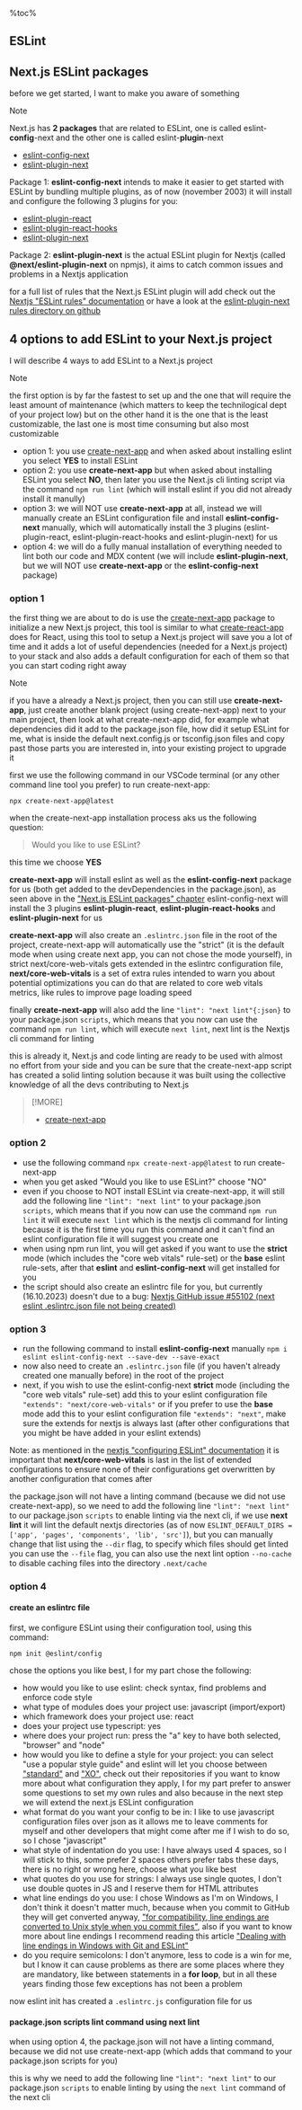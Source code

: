 %toc%

<article>

# ESLint

## Next.js ESLint packages

before we get started, I want to make you aware of something

> [!NOTE]  
> Next.js has **2 packages** that are related to ESLint, one is called eslint-**config**-next and the other one is called eslint-**plugin**-next

- [eslint-config-next](https://www.npmjs.com/package/eslint-config-next)
- [eslint-plugin-next](https://www.npmjs.com/package/@next/eslint-plugin-next)

Package 1: **eslint-config-next** intends to make it easier to get started with ESLint by bundling multiple plugins, as of now (november 2003) it will install and configure the following 3 plugins for you:

- [eslint-plugin-react](https://www.npmjs.com/package/eslint-plugin-react)
- [eslint-plugin-react-hooks](https://www.npmjs.com/package/eslint-plugin-react-hooks)
- [eslint-plugin-next](https://www.npmjs.com/package/@next/eslint-plugin-next)

Package 2: **eslint-plugin-next** is the actual ESLint plugin for Nextjs (called **@next/eslint-plugin-next** on npmjs), it aims to catch common issues and problems in a Nextjs application

for a full list of rules that the Next.js ESLint plugin will add check out the [Nextjs "ESLint rules" documentation](https://nextjs.org/docs/app/building-your-application/configuring/eslint#eslint-plugin) or have a look at the [eslint-plugin-next rules directory on github](https://github.com/vercel/next.js/tree/canary/packages/eslint-plugin-next/src/rules)

## 4 options to add ESLint to your Next.js project

I will describe 4 ways to add ESLint to a Next.js project

> [!NOTE]  
> the first option is by far the fastest to set up and the one that will require the least amount of maintenance (which matters to keep the technilogical dept of your project low) but on the other hand it is the one that is the least customizable, the last one is most time consuming but also most customizable

- option 1: you use [create-next-app](https://www.npmjs.com/package/create-next-app) and when asked about installing eslint you select **YES** to install ESLint
- option 2: you use **create-next-app** but when asked about installing ESLint you select **NO**, then later you use the Next.js cli linting script via the command `npm run lint` (which will install eslint if you did not already install it manully)
- option 3: we will NOT use **create-next-app** at all, instead we will manually create an ESLint configuration file and install **eslint-config-next** manually, which will automatically install the 3 plugins (eslint-plugin-react, eslint-plugin-react-hooks and eslint-plugin-next) for us
- option 4: we will do a fully manual installation of everything needed to lint both our code and MDX content (we will include **eslint-plugin-next**, but we will NOT use **create-next-app** or the **eslint-config-next** package)

### option 1

the first thing we are about to do is use the [create-next-app](https://nextjs.org/docs/pages/api-reference/create-next-app) package to initialize a new Next.js project, this tool is similar to what [create-react-app](https://create-react-app.dev/) does for React, using this tool to setup a Next.js project will save you a lot of time and it adds a lot of useful dependencies (needed for a Next.js project) to your stack and also adds a default configuration for each of them so that you can start coding right away

> [!NOTE]  
> if you have a already a Next.js project, then you can still use **create-next-app**, just create another blank project (using create-next-app) next to your main project, then look at what create-next-app did, for example what dependencies did it add to the package.json file, how did it setup ESLint for me, what is inside the default next.config.js or tsconfig.json files and copy past those parts you are interested in, into your existing project to upgrade it

first we use the following command in our VSCode terminal (or any other command line tool you prefer) to run create-next-app:

```shell
npx create-next-app@latest
```

when the create-next-app installation process aks us the following question:

> Would you like to use ESLint?

this time we choose **YES**

**create-next-app** will install eslint as well as the **eslint-config-next** package for us (both get added to the devDependencies in the package.json), as seen above in the ["Next.js ESLint packages" chapter](#nextjs-eslint-packages) eslint-config-next will install the 3 plugins **eslint-plugin-react**, **eslint-plugin-react-hooks** and **eslint-plugin-next** for us

**create-next-app** will also create an `.eslintrc.json` file in the root of the project, create-next-app will automatically use the "strict" (it is the default mode when using create next app, you can not chose the mode yourself), in strict next/core-web-vitals gets extended in the eslintrc configuration file, **next/core-web-vitals** is a set of extra rules intended to warn you about potential optimizations you can do that are related to core web vitals metrics, like rules to improve page loading speed

finally **create-next-app** will also add the line `"lint": "next lint"{:json}` to your package.json `scripts`, which means that you now can use the command `npm run lint`, which will execute `next lint`, next lint is the Nextjs cli command for linting

this is already it, Next.js and code linting are ready to be used with almost no effort from your side and you can be sure that the create-next-app script has created a solid linting solution because it was built using the collective knowledge of all the devs contributing to Next.js

> [!MORE]  
> - [create-next-app](https://nextjs.org/docs/pages/api-reference/create-next-app)

### option 2

- use the following command `npx create-next-app@latest` to run create-next-app
- when you get asked "Would you like to use ESLint?" choose "NO"
- even if you choose to NOT install ESLint via create-next-app, it will still add the following line `"lint": "next lint"` to your package.json `scripts`, which means that if you now can use the command `npm run lint` it will execute `next lint` which is the nextjs cli command for linting because it is the first time you run this command and it can't find an eslint configuration file it will suggest you create one
- when using npm run lint, you will get asked if you want to use the **strict** mode (which includes the "core web vitals" rule-set) or the **base** eslint rule-sets, after that **eslint** and **eslint-config-next** will get installed for you
- the script should also create an eslintrc file for you, but currently (16.10.2023) doesn't due to a bug: [Nextjs GitHub issue #55102 (next eslint .eslintrc.json file not being created)](https://github.com/vercel/next.js/issues/55102)

### option 3

- run the following command to install **eslint-config-next** manually `npm i eslint eslint-config-next --save-dev --save-exact`
- now also need to create an `.eslintrc.json` file (if you haven't already created one manually before) in the root of the project
- next, if you wish to use the eslint-config-next **strict** mode (including the "core web vitals" rule-set) add this to your eslint configuration file `"extends": "next/core-web-vitals"` or if you prefer to use the **base** mode add this to your eslint configuration file `"extends": "next"`, make sure the extends for nextjs is always last (after other configurations that you might be have added in your eslint extends)

Note: as mentioned in the [nextjs "configuring ESLint" documentation](https://nextjs.org/docs/pages/building-your-application/configuring/eslint) it is important that **next/core-web-vitals** is last in the list of extended configurations to ensure none of their configurations get overwritten by another configuration that comes after

the package.json will not have a linting command (because we did not use create-next-app), so we need to add the following line `"lint": "next lint"` to our package.json `scripts` to enable linting via the next cli, if we use **next lint** it will lint the default nextjs directories (as of now `ESLINT_DEFAULT_DIRS = ['app', 'pages', 'components', 'lib', 'src']`), but you can manually change that list using the `--dir` flag, to specify which files should get linted you can use the `--file` flag, you can also use the next lint option `--no-cache` to disable caching files into the directory `.next/cache`

### option 4

#### create an eslintrc file

first, we configure ESLint using their configuration tool, using this command:

```shell
npm init @eslint/config
```

chose the options you like best, I for my part chose the following:

- how would you like to use eslint: check syntax, find problems and enforce code style
- what type of modules does your project use: javascript (import/export)
- which framework does your project use: react
- does your project use typescript: yes
- where does your project run: press the "a" key to have both selected, "browser" and "node"
- how would you like to define a style for your project: you can select "use a popular style guide" and eslint will let you choose between ["standard"](https://www.npmjs.com/package/eslint-config-standard-with-typescript) and ["XO"](https://www.npmjs.com/package/eslint-config-xo), check out their repositories if you want to know more about what configuration they apply, I for my part prefer to answer some questions to set my own rules and also because in the next step we will extend the next.js ESLint configuration
- what format do you want your config to be in: I like to use javascript configuration files over json as it allows me to leave comments for myself and other developers that might come after me if I wish to do so, so I chose "javascript"
- what style of indentation do you use: I have always used 4 spaces, so I will stick to this, some prefer 2 spaces others prefer tabs these days, there is no right or wrong here, choose what you like best
- what quotes do you use for strings: I always use single quotes, I don't use double quotes in JS and I reserve them for HTML attributes
- what line endings do you use: I chose Windows as I'm on Windows, I don't think it doesn't matter much, because when you commit to GitHub they will get converted anyway, ["for compatibility, line endings are converted to Unix style when you commit files"](https://docs.github.com/en/get-started/getting-started-with-git/configuring-git-to-handle-line-endings#about-line-endings), also if you want to know more about line endings I recommend reading this article ["Dealing with line endings in Windows with Git and ESLint"](https://markoskon.com/line-endings-in-vscode-with-git-and-eslint/)
- do you require semicolons: I don't anymore, less to code is a win for me, but I know it can cause problems as there are some places where they are mandatory, like between statements in a **for loop**, but in all these years finding those few exceptions has not been a problem

now eslint init has created a `.eslintrc.js` configuration file for us

#### package.json scripts lint command using **next lint**

when using option 4, the package.json will not have a linting command, because we did not use create-next-app (which adds that command to your package.json scripts for you)

this is why we need to add the following line `"lint": "next lint"` to our package.json `scripts` to enable linting by using the `next lint` command of the next cli

</article>
